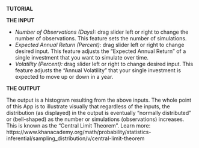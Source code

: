 
**TUTORIAL**



**THE INPUT**

- *Number of Observations (Days):*  drag slider left or right to change the number of observations. This feature sets the number of simulations.
- *Expected Annual Return (Percent):*  drag slider left or right to change desired input.  This feature adjusts the "Expected Annual Return" of a single investment that you want to simulate over time. 
- *Volatility (Percent):*  drag slider left or right to change desired input.  This feature adjusts the "Annual Volatility" that your single investment is expected to move up or down in a year. 


**THE OUTPUT**

The output is a histogram resulting from the above inputs.  The whole point of this App is to illustrate visually that  regardless of the inputs, the distribution (as displayed) in the output is eventually "normally distributed" or (bell-shaped) as the number or simulations (observations) increases.  This is known as the "Central Limit Theorem".  Learn more: https://www.khanacademy.org/math/probability/statistics-inferential/sampling_distribution/v/central-limit-theorem
